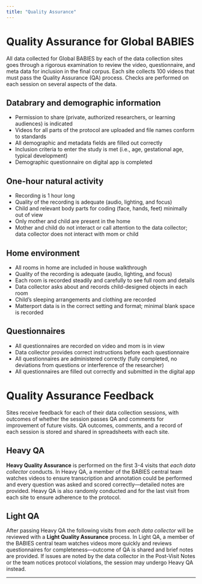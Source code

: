 ```yaml
---
title: "Quality Assurance"
---
```


# Quality Assurance for Global BABIES

All data collected for Global BABIES by each of the data collection sites goes through a rigorous examination to review the video, questionnaire, and meta data for inclusion in the final corpus. Each site collects 100 videos that must pass the Quality Assurance (QA) process. Checks are performed on each session on several aspects of the data.

## Databrary and demographic information

-   Permission to share (private, authorized researchers, or learning audiences) is indicated
-   Videos for all parts of the protocol are uploaded and file names conform to standards
-   All demographic and metadata fields are filled out correctly
-   Inclusion criteria to enter the study is met (i.e., age, gestational age, typical development)
-   Demographic questionnaire on digital app is completed

## One-hour natural activity

-   Recording is 1 hour long
-   Quality of the recording is adequate (audio, lighting, and focus)
-   Child and relevant body parts for coding (face, hands, feet) minimally out of view
-   Only mother and child are present in the home
-   Mother and child do not interact or call attention to the data collector; data collector does not interact with mom or child

## Home environment

-   All rooms in home are included in house walkthrough
-   Quality of the recording is adequate (audio, lighting, and focus)
-   Each room is recorded steadily and carefully to see full room and details
-   Data collector asks about and records child-designed objects in each room
-   Child's sleeping arrangements and clothing are recorded
-   Matterport data is in the correct setting and format; minimal blank space is recorded

## Questionnaires

-   All questionnaires are recorded on video and mom is in view
-   Data collector provides correct instructions before each questionnaire
-   All questionnaires are administered correctly (fully completed, no deviations from questions or interference of the researcher)
-   All questionnaires are filled out correctly and submitted in the digital app

# Quality Assurance Feedback

Sites receive feedback for each of their data collection sessions, with outcomes of whether the session passes QA and comments for improvement of future visits. QA outcomes, comments, and a record of each session is stored and shared in spreadsheets with each site.

## Heavy QA

**Heavy Quality Assurance** is performed on the first 3-4 visits that *each data collector* conducts. In Heavy QA, a member of the BABIES central team watches videos to ensure transcription and annotation could be performed and every question was asked and scored correctly---detailed notes are provided. Heavy QA is also randomly conducted and for the last visit from each site to ensure adherence to the protocol.

## Light QA

After passing Heavy QA the following visits from *each data collector* will be reviewed with a **Light Quality Assurance** process. In Light QA, a member of the BABIES central team watches videos more quickly and reviews questionnaires for completeness---outcome of QA is shared and brief notes are provided. If issues are noted by the data collector in the Post-Visit Notes or the team notices protocol violations, the session may undergo Heavy QA instead.

------------------------------------------------------------------------
